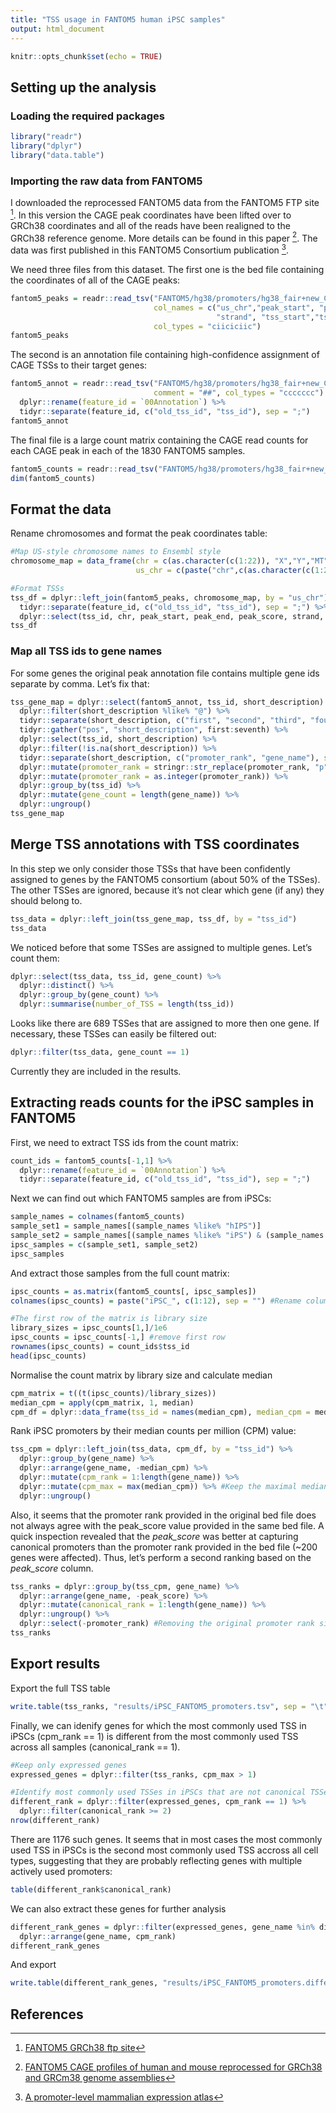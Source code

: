```yaml
---
title: "TSS usage in FANTOM5 human iPSC samples"
output: html_document
---
```


```r
knitr::opts_chunk$set(echo = TRUE)
```

## Setting up the analysis
### Loading the required packages
```r
library("readr")
library("dplyr")
library("data.table")
```

### Importing the raw data from FANTOM5
I downloaded the reprocessed FANTOM5 data from the FANTOM5 FTP site [^1]. In this version the CAGE peak coordinates have been lifted over to GRCh38 coordinates and all of the reads have been realigned to the GRCh38 reference genome. More details can be found in this paper [^2]. The data was first published in this FANTOM5 Consortium publication [^3].

We need three files from this dataset. The first one is the bed file containing the coordinates of all of the CAGE peaks:
```r
fantom5_peaks = readr::read_tsv("FANTOM5/hg38/promoters/hg38_fair+new_CAGE_peaks_phase1and2.bed.gz",
                                col_names = c("us_chr","peak_start", "peak_end", "feature_id", "peak_score", 
                                              "strand", "tss_start","tss_end", "score"), 
                                col_types = "ciiciciic")
fantom5_peaks
```

The second is an annotation file containing high-confidence assignment of CAGE TSSs to their target genes:
```r
fantom5_annot = readr::read_tsv("FANTOM5/hg38/promoters/hg38_fair+new_CAGE_peaks_phase1and2_ann.txt.gz", 
                                comment = "##", col_types = "ccccccc") %>%
  dplyr::rename(feature_id = `00Annotation`) %>%
  tidyr::separate(feature_id, c("old_tss_id", "tss_id"), sep = ";")
fantom5_annot
```

The final file is a large count matrix containing the CAGE read counts for each CAGE peak in each of the 1830 FANTOM5 samples.
```r
fantom5_counts = readr::read_tsv("FANTOM5/hg38/promoters/hg38_fair+new_CAGE_peaks_phase1and2_counts.osc.txt.gz", comment = "##")
dim(fantom5_counts)
```

## Format the data
Rename chromosomes and format the peak coordinates table:
```r
#Map US-style chromosome names to Ensembl style
chromosome_map = data_frame(chr = c(as.character(c(1:22)), "X","Y","MT"),
                            us_chr = c(paste("chr",c(as.character(c(1:22)), "X","Y"), sep = ""), "chrM"))

#Format TSSs
tss_df = dplyr::left_join(fantom5_peaks, chromosome_map, by = "us_chr") %>% 
  tidyr::separate(feature_id, c("old_tss_id", "tss_id"), sep = ";") %>% 
  dplyr::select(tss_id, chr, peak_start, peak_end, peak_score, strand, tss_start, tss_end)
tss_df
```

### Map all TSS ids to gene names
For some genes the original peak annotation file contains multiple gene ids separate by comma. Let's fix that:
```r
tss_gene_map = dplyr::select(fantom5_annot, tss_id, short_description) %>%
  dplyr::filter(short_description %like% "@") %>% 
  tidyr::separate(short_description, c("first", "second", "third", "fourth", "fifth", "sixth", "seventh"), sep = ",") %>% 
  tidyr::gather("pos", "short_description", first:seventh) %>% 
  dplyr::select(tss_id, short_description) %>% 
  dplyr::filter(!is.na(short_description)) %>%
  tidyr::separate(short_description, c("promoter_rank", "gene_name"), sep = "@") %>%
  dplyr::mutate(promoter_rank = stringr::str_replace(promoter_rank, "p", "")) %>%
  dplyr::mutate(promoter_rank = as.integer(promoter_rank)) %>%
  dplyr::group_by(tss_id) %>%
  dplyr::mutate(gene_count = length(gene_name)) %>%
  dplyr::ungroup()
tss_gene_map
```

## Merge TSS annotations with TSS coordinates
In this step we only consider those TSSs that have been confidently assigned to genes by the FANTOM5 consortium (about 50% of the TSSes). The other TSSes are ignored, because it's not clear which gene (if any) they should belong to.
```r
tss_data = dplyr::left_join(tss_gene_map, tss_df, by = "tss_id")
tss_data
```

We noticed before that some TSSes are assigned to multiple genes. Let's count them:
```r
dplyr::select(tss_data, tss_id, gene_count) %>%
  dplyr::distinct() %>%
  dplyr::group_by(gene_count) %>%
  dplyr::summarise(number_of_TSS = length(tss_id))
```

Looks like there are 689 TSSes that are assigned to more then one gene. If necessary, these TSSes can easily be filtered out:
```r
dplyr::filter(tss_data, gene_count == 1)
```

Currently they are included in the results.

## Extracting reads counts for the iPSC samples in FANTOM5

First, we need to extract TSS ids from the count matrix:
```r
count_ids = fantom5_counts[-1,1] %>% 
  dplyr::rename(feature_id = `00Annotation`) %>% 
  tidyr::separate(feature_id, c("old_tss_id", "tss_id"), sep = ";")
```

Next we can find out which FANTOM5 samples are from iPSCs:
```r
sample_names = colnames(fantom5_counts)
sample_set1 = sample_names[(sample_names %like% "hIPS")]
sample_set2 = sample_names[(sample_names %like% "iPS") & (sample_names %like% "day00") & (sample_names %like% "control")]
ipsc_samples = c(sample_set1, sample_set2)
ipsc_samples
```

And extract those samples from the full count matrix:
```r
ipsc_counts = as.matrix(fantom5_counts[, ipsc_samples])
colnames(ipsc_counts) = paste("iPSC_", c(1:12), sep = "") #Rename colums to improve readability

#The first row of the matrix is library size
library_sizes = ipsc_counts[1,]/1e6
ipsc_counts = ipsc_counts[-1,] #remove first row
rownames(ipsc_counts) = count_ids$tss_id
head(ipsc_counts)
```

Normalise the count matrix by library size and calculate median
```r
cpm_matrix = t((t(ipsc_counts)/library_sizes))
median_cpm = apply(cpm_matrix, 1, median)
cpm_df = dplyr::data_frame(tss_id = names(median_cpm), median_cpm = median_cpm)
```

Rank iPSC promoters by their median counts per million (CPM) value:
```r
tss_cpm = dplyr::left_join(tss_data, cpm_df, by = "tss_id") %>%
  dplyr::group_by(gene_name) %>% 
  dplyr::arrange(gene_name, -median_cpm) %>% 
  dplyr::mutate(cpm_rank = 1:length(gene_name)) %>% 
  dplyr::mutate(cpm_max = max(median_cpm)) %>% #Keep the maximal median CPM across promoters. Can be used to identify expressed genes.
  dplyr::ungroup()
```

Also, it seems that the promoter rank provided in the original bed file does not always agree with the peak_score value provided in the same bed file. A quick inspection revealed that the *peak_score* was better at capturing canonical promoters than the promoter rank provided in the bed file (~200 genes were affected). Thus, let's perform a second ranking based on the *peak_score* column. 
```r
tss_ranks = dplyr::group_by(tss_cpm, gene_name) %>%
  dplyr::arrange(gene_name, -peak_score) %>%
  dplyr::mutate(canonical_rank = 1:length(gene_name)) %>% 
  dplyr::ungroup() %>%
  dplyr::select(-promoter_rank) #Removing the original promoter rank since it's not clear what it means
tss_ranks
```

## Export results
Export the full TSS table
```r
write.table(tss_ranks, "results/iPSC_FANTOM5_promoters.tsv", sep = "\t", quote = F, row.names = F)
```

Finally, we can idenify genes for which the most commonly used TSS in iPSCs (cpm_rank == 1) is different from the most commonly used TSS across all samples (canonical_rank == 1).
```r
#Keep only expressed genes
expressed_genes = dplyr::filter(tss_ranks, cpm_max > 1)

#Identify most commonly used TSSes in iPSCs that are not canonical TSSes
different_rank = dplyr::filter(expressed_genes, cpm_rank == 1) %>%
  dplyr::filter(canonical_rank >= 2)
nrow(different_rank)
```
There are 1176 such genes. It seems that in most cases the most commonly used TSS in iPSCs is the second most commonly used TSS accross all cell types, suggesting that they are probably reflecting genes with multiple actively used promoters:
```r
table(different_rank$canonical_rank)
```

We can also extract these genes for further analysis
```r
different_rank_genes = dplyr::filter(expressed_genes, gene_name %in% different_rank$gene_name) %>% 
  dplyr::arrange(gene_name, cpm_rank)
different_rank_genes
```

And export
```r
write.table(different_rank_genes, "results/iPSC_FANTOM5_promoters.different_rank.tsv", sep = "\t", quote = F, row.names = F)
```

## References
[^1]: [FANTOM5 GRCh38 ftp site](http://fantom.gsc.riken.jp/5/datafiles/reprocessed/hg38_latest/)
[^2]: [FANTOM5 CAGE profiles of human and mouse reprocessed for GRCh38 and GRCm38 genome assemblies](https://www.nature.com/articles/sdata2017107)
[^3]: [A promoter-level mammalian expression atlas](http://dx.doi.org/10.1038/nature13182)

